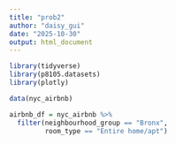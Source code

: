 ```yaml
---
title: "prob2"
author: "daisy_gui"
date: "2025-10-30"
output: html_document
---
```


```r
library(tidyverse)
library(p8105.datasets)
library(plotly)
```

```r
data(nyc_airbnb)

airbnb_df = nyc_airbnb %>%
  filter(neighbourhood_group == "Bronx",
         room_type == "Entire home/apt")
```

